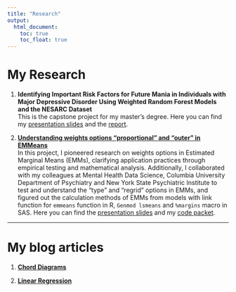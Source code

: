 ```yaml
---
title: "Research"
output: 
  html_document:
    toc: true
    toc_float: true
---
```


# My Research

1. **Identifying Important Risk Factors for Future Mania in Individuals with Major Depressive Disorder Using Weighted Random Forest Models and the NESARC Dataset**  
This is the capstone project for my master's degree. Here you can find my [presentation slides](library/practicum project/mwPracticum_JialiangHua_final2.pptx) and the [report](library/practicum project/Practicum Report_JialiangHua.pdf).

2. [**Understanding weights options "proportional" and "outer" in EMMeans**](z_understand_weights_prop_outer_in_emmeans.html)  
In this project, I pioneered research on weights options in Estimated Marginal Means (EMMs), clarifying application practices through empirical testing and mathematical analysis. Additionally, I collaborated with my colleagues at Mental Health Data Science, Columbia University Department of Psychiatry and New York State Psychiatric Institute to test and understand the “type” and “regrid” options in EMMs, and figured out the calculation methods of EMMs from models with link function for `emmeans` function in R, `Genmod lsmeans` and `%margins` macro in SAS. Here you can find the [presentation slides](library/Adjusted means sharpen-the-axe Dec 6 2023.pptx) and my [code packet](z_understand_weights_prop_outer_in_emmeans.html#mypacket).

***

# My blog articles

1. [**Chord Diagrams**](z_chord_diagram.html)

2. [**Linear Regression**](z_linear_regression.html)
